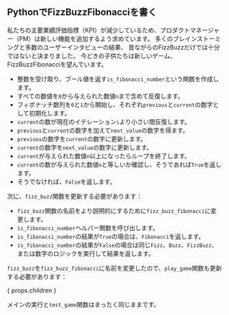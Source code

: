 
## PythonでFizzBuzzFibonacciを書く

私たちの主要業績評価指標（KPI）が減少しているため、プロダクトマネージャー（PM）は新しい機能を追加するよう求めています。
多くのブレインストーミングと多数のユーザーインタビューの結果、
昔ながらのFizzBuzzだけでは十分ではないと決まりました。
今どきの子供たちは新しいゲーム、FizzBuzzFibonacciを望んでいます。

<FizzBuzzFibonacciRules />

<IsFibonacciNumberCode />

- 整数を受け取り、ブール値を返す`is_fibonacci_number`という関数を作成します。
- すべての数値を`0`から与えられた数値`n`まで含めて反復します。
- フィボナッチ数列を`0`と`1`から開始し、それぞれ`previous`と`current`の数字として初期化します。
- `current`の数が現在のイテレーション`i`より小さい間反復します。
- `previous`と`current`の数字を加えて`next_value`の数字を得ます。
- `previous`の数字を`current`の数字に更新します。
- `current`の数字を`next_value`の数字に更新します。
- `current`が与えられた数値`n`以上になったらループを終了します。
- `current`の数が与えられた数値`n`と等しいか確認し、そうであれば`True`を返します。
- そうでなければ、`False`を返します。

次に、`fizz_buzz`関数を更新する必要があります：

<FizzBuzzFibonacciCode />

- `fizz_buzz`関数の名前をより説明的にするために`fizz_buzz_fibonacci`に変更します。
- `is_fibonacci_number`ヘルパー関数を呼び出します。
- `is_fibonacci_number`の結果が`True`の場合は、`Fibonacci`を返します。
- `is_fibonacci_number`の結果が`False`の場合は同じ`Fizz`、`Buzz`、`FizzBuzz`、または数字のロジックを実行して結果を返します。

`fizz_buzz`を`fizz_buzz_fibonacci`に名前を変更したので、`play_game`関数も更新する必要があります：

{ props.children }

メインの実行と`test_game`関数はまったく同じままです。